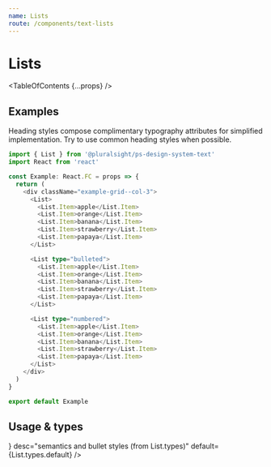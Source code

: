 ```yaml
---
name: Lists
route: /components/text-lists
---
```



# Lists

<TableOfContents {...props} />

## Examples

Heading styles compose complimentary typography attributes for simplified
implementation. Try to use common heading styles when possible.

```typescript
import { List } from '@pluralsight/ps-design-system-text'
import React from 'react'

const Example: React.FC = props => {
  return (
    <div className="example-grid--col-3">
      <List>
        <List.Item>apple</List.Item>
        <List.Item>orange</List.Item>
        <List.Item>banana</List.Item>
        <List.Item>strawberry</List.Item>
        <List.Item>papaya</List.Item>
      </List>

      <List type="bulleted">
        <List.Item>apple</List.Item>
        <List.Item>orange</List.Item>
        <List.Item>banana</List.Item>
        <List.Item>strawberry</List.Item>
        <List.Item>papaya</List.Item>
      </List>

      <List type="numbered">
        <List.Item>apple</List.Item>
        <List.Item>orange</List.Item>
        <List.Item>banana</List.Item>
        <List.Item>strawberry</List.Item>
        <List.Item>papaya</List.Item>
      </List>
    </div>
  )
}

export default Example
```

## Usage & types

<Usage
  install="npm install @pluralsight/ps-design-system-text"
  import="import { Heading } from '@pluralsight/ps-design-system-text'"
  packageName="text"
  version={props.version}
/>

<TypesTable>
  <TypesProp
    name="type"
    type={<TypesEnum enum={List.types} />}
    desc="semantics and bullet styles (from List.types)"
    default={List.types.default}
  />
</TypesTable>
